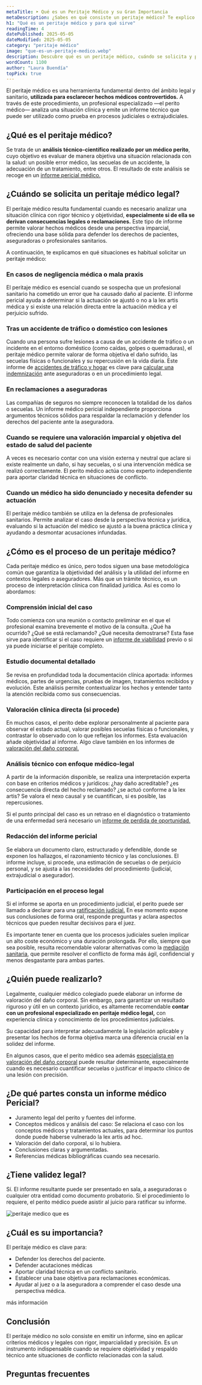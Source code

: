 ```yaml
---
metaTitle: ➤ Qué es un Peritaje Médico y su Gran Importancia
metaDescription: ¿Sabes en qué consiste un peritaje médico? Te explico cómo funciona, cuándo se necesita y por qué es clave en reclamaciones legales y procesos judiciales.
h1: "Qué es un peritaje médico y para qué sirve"
readingTime: 4
datePublished: 2025-05-05
dateModified: 2025-05-05
category: "peritaje médico"
image: "que-es-un-peritaje-medico.webp"
description: Descubre qué es un peritaje médico, cuándo se solicita y por qué es fundamental para reclamar una indemnización o defender una actuación clínica.
wordCount: 1100
author: "Laura Buendía"
topPick: true
---
```



El peritaje médico es una herramienta fundamental dentro del ámbito legal y sanitario, **utilizada para esclarecer hechos médicos controvertidos.** A través de este procedimiento, un profesional especializado —el perito médico— analiza una situación clínica y emite un informe técnico que puede ser utilizado como prueba en procesos judiciales o extrajudiciales.

## ¿Qué es el peritaje médico?

Se trata de un **análisis técnico-científico realizado por un médico perito**, cuyo objetivo es evaluar de manera objetiva una situación relacionada con la salud: un posible error médico, las secuelas de un accidente, la adecuación de un tratamiento, entre otros. El resultado de este análisis se recoge en un [informe pericial médico.](/servicios/informes-medicos-periciales/)

## ¿Cuándo se solicita un peritaje médico legal?

El peritaje médico resulta fundamental cuando es necesario analizar una situación clínica con rigor técnico y objetividad, **especialmente si de ella se derivan consecuencias legales o reclamaciones.** Este tipo de informe permite valorar hechos médicos desde una perspectiva imparcial, ofreciendo una base sólida para defender los derechos de pacientes, aseguradoras o profesionales sanitarios.

A continuación, te explicamos en qué situaciones es habitual solicitar un peritaje médico:

### En casos de negligencia médica o mala praxis

El peritaje médico es esencial cuando se sospecha que un profesional sanitario ha cometido un error que ha causado daño al paciente. El informe pericial ayuda a determinar si la actuación se ajustó o no a la lex artis médica y si existe una relación directa entre la actuación médica y el perjuicio sufrido.

### Tras un accidente de tráfico o doméstico con lesiones

Cuando una persona sufre lesiones a causa de un accidente de tráfico o un incidente en el entorno doméstico (como caídas, golpes o quemaduras), el peritaje médico permite valorar de forma objetiva el daño sufrido, las secuelas físicas o funcionales y su repercusión en la vida diaria. Este informe de [accidentes de tráfico y hogar](/servicios/accidentes-de-trafico-y-hogar/) es clave para [calcular una indemnización](/accidentes-de-trafico/calcular-indemnizacion/) ante aseguradoras o en un procedimiento legal.

### En reclamaciones a aseguradoras

Las compañías de seguros no siempre reconocen la totalidad de los daños o secuelas. Un informe médico pericial independiente proporciona argumentos técnicos sólidos para respaldar la reclamación y defender los derechos del paciente ante la aseguradora.

### Cuando se requiere una valoración imparcial y objetiva del estado de salud del paciente

A veces es necesario contar con una visión externa y neutral que aclare si existe realmente un daño, si hay secuelas, o si una intervención médica se realizó correctamente. El perito médico actúa como experto independiente para aportar claridad técnica en situaciones de conflicto.

### Cuando un médico ha sido denunciado y necesita defender su actuación

El peritaje médico también se utiliza en la defensa de profesionales sanitarios. Permite analizar el caso desde la perspectiva técnica y jurídica, evaluando si la actuación del médico se ajustó a la buena práctica clínica y ayudando a desmontar acusaciones infundadas.

<CtaLinks modifier="service-page" />

## ¿Cómo es el proceso de un peritaje médico?

Cada peritaje médico es único, pero todos siguen una base metodológica común que garantiza la objetividad del análisis y la utilidad del informe en contextos legales o aseguradores. Más que un trámite técnico, es un proceso de interpretación clínica con finalidad jurídica. Así es como lo abordamos:

### Comprensión inicial del caso

Todo comienza con una reunión o contacto preliminar en el que el profesional examina brevemente el motivo de la consulta. ¿Qué ha ocurrido? ¿Qué se está reclamando? ¿Qué necesita demostrarse? Esta fase sirve para identificar si el caso requiere un [informe de viabilidad](/servicios/informes-viabilidad/) previo o si ya puede iniciarse el peritaje completo.

### Estudio documental detallado

Se revisa en profundidad toda la documentación clínica aportada: informes médicos, partes de urgencias, pruebas de imagen, tratamientos recibidos y evolución. Este análisis permite contextualizar los hechos y entender tanto la atención recibida como sus consecuencias.

### Valoración clínica directa (si procede)

En muchos casos, el perito debe explorar personalmente al paciente para observar el estado actual, valorar posibles secuelas físicas o funcionales, y contrastar lo observado con lo que reflejan los informes. Esta evaluación añade objetividad al informe. Algo clave también en los informes de [valoración del daño corporal.](/servicios/valoracion-dano-corporal/)

### Análisis técnico con enfoque médico-legal

A partir de la información disponible, se realiza una interpretación experta con base en criterios médicos y jurídicos: ¿hay daño acreditable? ¿es consecuencia directa del hecho reclamado? ¿se actuó conforme a la lex artis? Se valora el nexo causal y se cuantifican, si es posible, las repercusiones.

Si el punto principal del caso es un retraso en el diagnóstico o tratamiento de una enfermedad será necesario un [informe de perdida de oportunidad.](/servicios/perdida-de-oportunidad/)

### Redacción del informe pericial

Se elabora un documento claro, estructurado y defendible, donde se exponen los hallazgos, el razonamiento técnico y las conclusiones. El informe incluye, si procede, una estimación de secuelas o de perjuicio personal, y se ajusta a las necesidades del procedimiento (judicial, extrajudicial o asegurador).

### Participación en el proceso legal

Si el informe se aporta en un procedimiento judicial, el perito puede ser llamado a declarar para una [ratificación judicial.](/servicios/ratificaciones-judiciales/) En ese momento expone sus conclusiones de forma oral, responde preguntas y aclara aspectos técnicos que pueden resultar decisivos para el juez.

Es importante tener en cuenta que los procesos judiciales suelen implicar un alto coste económico y una duración prolongada. Por ello, siempre que sea posible, resulta recomendable valorar alternativas como la [mediación sanitaria,](/servicios/mediacion-sanitaria/) que permite resolver el conflicto de forma más ágil, confidencial y menos desgastante para ambas partes.

## ¿Quién puede realizarlo?

Legalmente, cualquier médico colegiado puede elaborar un informe de valoración del daño corporal. Sin embargo, para garantizar un resultado riguroso y útil en un contexto jurídico, es altamente recomendable **contar con un profesional especializado en peritaje médico legal,** con experiencia clínica y conocimiento de los procedimientos judiciales.

Su capacidad para interpretar adecuadamente la legislación aplicable y presentar los hechos de forma objetiva marca una diferencia crucial en la solidez del informe.

En algunos casos, que el perito médico sea además [especialista en valoración del daño corporal](/peritaje-medico/perito-medico-especialista-en-valoracion-de-danos-corporales/) puede resultar determinante, especialmente cuando es necesario cuantificar secuelas o justificar el impacto clínico de una lesión con precisión.

## ¿De qué partes consta un informe médico Pericial?

- Juramento legal del perito y fuentes del informe.
- Conceptos médicos y análisis del caso: Se relaciona el caso con los conceptos médicos y tratamientos actuales, para determinar los puntos donde puede haberse vulnerado la lex artis ad hoc.
- Valoración del daño corporal, si lo hubiera.
- Conclusiones claras y argumentadas.
- Referencias médicas bibliográficas cuando sea necesario.

## ¿Tiene validez legal?

Sí. El informe resultante puede ser presentado en sala, a aseguradoras o cualquier otra entidad como documento probatorio. Si el procedimiento lo requiere, el perito médico puede asistir al juicio para ratificar su informe.

<Image
  loading="lazy"
  src="/img/blog/que-es-un-peritaje-medico.webp"
  alt="peritaje medico que es"
  width={1536}
  height={1024}
/>

## ¿Cuál es su importancia?

El peritaje médico es clave para:

- Defender los derechos del paciente.
- Defender acutaciones médicas
- Aportar claridad técnica en un conflicto sanitario.
- Establecer una base objetiva para reclamaciones económicas.
- Ayudar al juez o a la aseguradora a comprender el caso desde una perspectiva médica.

<MainCta modifier="service-page">más información</MainCta>

## Conclusión

El peritaje médico no solo consiste en emitir un informe, sino en aplicar criterios médicos y legales con rigor, imparcialidad y precisión. Es un instrumento indispensable cuando se requiere objetividad y respaldo técnico ante situaciones de conflicto relacionadas con la salud.

## Preguntas frecuentes

<FAQ faqs={FAQ_QUE_ES_UN_PERITAJE_MEDICO} />
